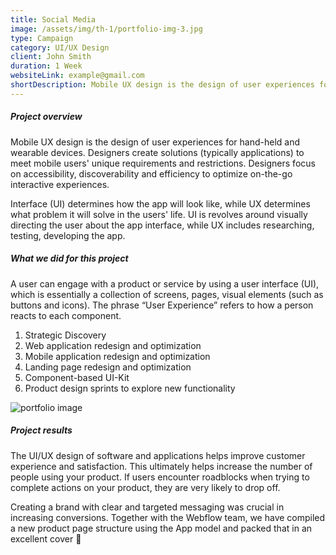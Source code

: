 ```yaml
---
title: Social Media
image: /assets/img/th-1/portfolio-img-3.jpg
type: Campaign
category: UI/UX Design
client: John Smith
duration: 1 Week
websiteLink: example@gmail.com
shortDescription: Mobile UX design is the design of user experiences for hand-held and wearable devices
---
```


##### Project overview

Mobile UX design is the design of user experiences for hand-held and wearable devices. Designers create solutions (typically applications) to meet mobile users' unique requirements and restrictions. Designers focus on accessibility, discoverability
and efficiency to optimize on-the-go interactive experiences.

Interface (UI) determines how the app will look like, while UX determines what problem it will solve in the users' life. UI is revolves around visually directing the user about the app interface, while UX includes researching, testing, developing the app.

##### What we did for this project

A user can engage with a product or service by using a user interface (UI), which is essentially a collection of screens, pages, visual elements (such as buttons and icons). The phrase “User Experience” refers to how a person reacts to each component.

<ol class='list-inside list-decimal my-5'>
  <li>Strategic Discovery</li>
  <li>Web application redesign and optimization</li>
  <li>Mobile application redesign and optimization</li>
  <li>Landing page redesign and optimization</li>
  <li>Component-based UI-Kit</li>
  <li>Product design sprints to explore new functionality</li>
</ol>

![portfolio image](/assets/img/th-1/portfolio-inner-img.jpg)

##### Project results

The UI/UX design of software and applications helps improve customer experience and satisfaction. This ultimately helps increase the number of people using your product. If users encounter roadblocks when trying to complete actions on your product, they are very likely to drop off.

Creating a brand with clear and targeted messaging was crucial in increasing conversions. Together with the Webflow team, we have compiled a new product page structure using the App model and packed that in an excellent cover 🙂
